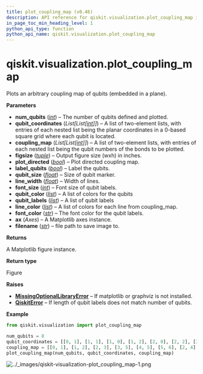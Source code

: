 ```yaml
---
title: plot_coupling_map (v0.46)
description: API reference for qiskit.visualization.plot_coupling_map in qiskit v0.46
in_page_toc_min_heading_level: 1
python_api_type: function
python_api_name: qiskit.visualization.plot_coupling_map
---
```


<span id="qiskit-visualization-plot-coupling-map" />

# qiskit.visualization.plot\_coupling\_map

<Function id="qiskit.visualization.plot_coupling_map" isDedicatedPage={true} github="https://github.com/qiskit/qiskit/tree/stable/0.46/qiskit/visualization/gate_map.py" signature="qiskit.visualization.plot_coupling_map(num_qubits, qubit_coordinates, coupling_map, figsize=None, plot_directed=False, label_qubits=True, qubit_size=None, line_width=4, font_size=None, qubit_color=None, qubit_labels=None, line_color=None, font_color='white', ax=None, filename=None)">
  Plots an arbitrary coupling map of qubits (embedded in a plane).

  **Parameters**

  *   **num\_qubits** ([*int*](https://docs.python.org/3/library/functions.html#int "(in Python v3.12)")) – The number of qubits defined and plotted.
  *   **qubit\_coordinates** (*List\[List\[*[*int*](https://docs.python.org/3/library/functions.html#int "(in Python v3.12)")*]]*) – A list of two-element lists, with entries of each nested list being the planar coordinates in a 0-based square grid where each qubit is located.
  *   **coupling\_map** (*List\[List\[*[*int*](https://docs.python.org/3/library/functions.html#int "(in Python v3.12)")*]]*) – A list of two-element lists, with entries of each nested list being the qubit numbers of the bonds to be plotted.
  *   **figsize** ([*tuple*](https://docs.python.org/3/library/stdtypes.html#tuple "(in Python v3.12)")) – Output figure size (wxh) in inches.
  *   **plot\_directed** ([*bool*](https://docs.python.org/3/library/functions.html#bool "(in Python v3.12)")) – Plot directed coupling map.
  *   **label\_qubits** ([*bool*](https://docs.python.org/3/library/functions.html#bool "(in Python v3.12)")) – Label the qubits.
  *   **qubit\_size** ([*float*](https://docs.python.org/3/library/functions.html#float "(in Python v3.12)")) – Size of qubit marker.
  *   **line\_width** ([*float*](https://docs.python.org/3/library/functions.html#float "(in Python v3.12)")) – Width of lines.
  *   **font\_size** ([*int*](https://docs.python.org/3/library/functions.html#int "(in Python v3.12)")) – Font size of qubit labels.
  *   **qubit\_color** ([*list*](https://docs.python.org/3/library/stdtypes.html#list "(in Python v3.12)")) – A list of colors for the qubits
  *   **qubit\_labels** ([*list*](https://docs.python.org/3/library/stdtypes.html#list "(in Python v3.12)")) – A list of qubit labels
  *   **line\_color** ([*list*](https://docs.python.org/3/library/stdtypes.html#list "(in Python v3.12)")) – A list of colors for each line from coupling\_map.
  *   **font\_color** ([*str*](https://docs.python.org/3/library/stdtypes.html#str "(in Python v3.12)")) – The font color for the qubit labels.
  *   **ax** (*Axes*) – A Matplotlib axes instance.
  *   **filename** ([*str*](https://docs.python.org/3/library/stdtypes.html#str "(in Python v3.12)")) – file path to save image to.

  **Returns**

  A Matplotlib figure instance.

  **Return type**

  Figure

  **Raises**

  *   [**MissingOptionalLibraryError**](exceptions#qiskit.exceptions.MissingOptionalLibraryError "qiskit.exceptions.MissingOptionalLibraryError") – If matplotlib or graphviz is not installed.
  *   [**QiskitError**](exceptions#qiskit.exceptions.QiskitError "qiskit.exceptions.QiskitError") – If length of qubit labels does not match number of qubits.

  **Example**

  ```python
  from qiskit.visualization import plot_coupling_map

  num_qubits = 8
  qubit_coordinates = [[0, 1], [1, 1], [1, 0], [1, 2], [2, 0], [2, 2], [2, 1], [3, 1]]
  coupling_map = [[0, 1], [1, 2], [2, 3], [3, 5], [4, 5], [5, 6], [2, 4], [6, 7]]
  plot_coupling_map(num_qubits, qubit_coordinates, coupling_map)
  ```

  ![../\_images/qiskit-visualization-plot\_coupling\_map-1.png](/images/api/qiskit/0.46/qiskit-visualization-plot_coupling_map-1.avif)
</Function>

